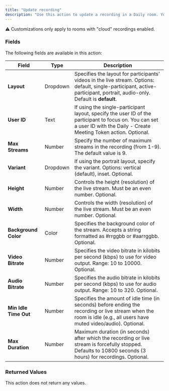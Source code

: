 ```yaml
---
title: "Update recording"
description: "Use this action to update a recording in a Daily room. You can configure various settings such as layout, resolution, bitrate, and more. Learn more about starting recording in [Daily's documentation](https://docs.daily.co/reference/daily-js/instance-methods/update-recording#main)"
---
```



⚠️ Customizations only apply to rooms with "cloud" recordings enabled.

### Fields

The following fields are available in this action:

| **Field**             | **Type** | **Description**                                                                                                                                                           |
| --------------------- | -------- | ------------------------------------------------------------------------------------------------------------------------------------------------------------------------- |
| **Layout**            | Dropdown | Specifies the layout for participants’ videos in the live stream. Options: default, single-participant, active-participant, portrait, audio-only. Default is **default**. |
| **User ID**           | Text     | If using the single-participant layout, specify the user ID of the participant to focus on. You can set a user ID with the Daily - Create Meeting Token action. Optional. |
| **Max Streams**       | Number   | Specify the number of maximum streams in the recording (from 1-9). The default value is 9.                                                                                |
| **Variant**           | Dropdown | If using the portrait layout, specify the variant. Options: vertical (default), inset. Optional.                                                                          |
| **Height**            | Number   | Controls the height (resolution) of the live stream. Must be an even number. Optional.                                                                                    |
| **Width**             | Number   | Controls the width (resolution) of the live stream. Must be an even number. Optional.                                                                                     |
| **Background Color**  | Color    | Specifies the background color of the stream. Accepts a string formatted as #rrggbb or #aarrggbb. Optional.                                                               |
| **Video Bitrate**     | Number   | Specifies the video bitrate in kilobits per second (kbps) to use for video output. Range: 10 to 10000. Optional.                                                          |
| **Audio Bitrate**     | Number   | Specifies the audio bitrate in kilobits per second (kbps) to use for audio output. Range: 10 to 320. Optional.                                                            |
| **Min Idle Time Out** | Number   | Specifies the amount of idle time (in seconds) before ending the recording or live stream when the room is idle (e.g., all users have muted video/audio). Optional.       |
| **Max Duration**      | Number   | Maximum duration (in seconds) after which the recording or live stream is forcefully stopped. Defaults to 10800 seconds (3 hours) for recordings. Optional.               |

### Returned Values

This action does not return any values.

<dailyBubbleFooter />
